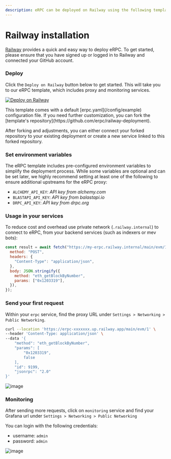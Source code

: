 ```yaml
---
description: eRPC can be deployed on Railway using the following template...
---
```



# Railway installation

[Railway](https://railway.app) provides a quick and easy way to deploy eRPC. To get started, please ensure that you have signed up or logged in to Railway and connected your GitHub account.

<Steps>

### Deploy

Click the `Deploy on Railway` button below to get started. This will take you to our eRPC template, which includes proxy and monitoring services.

[![Deploy on Railway](https://railway.app/button.svg)](https://railway.app/template/10iW1q)

<Callout type="info">
  This template comes with a default [erpc.yaml](/config/example) configuration file. If you need further customization, you can fork the [template's repository](https://github.com/erpc/railway-deployment).

  After forking and adjustments, you can either connect your forked repository to your existing deployment or create a new service linked to this forked repository.
</Callout>

### Set environment variables

The eRPC template includes pre-configured environment variables to simplify the deployment process. While some variables are optional and can be set later, we highly recommend setting at least one of the following to ensure additional upstreams for the eRPC proxy:

  - `ALCHEMY_API_KEY`: *API key from alchemy.com*
  - `BLASTAPI_API_KEY`: *API key from balastapi.io*
  - `DRPC_API_KEY`: *API key from drpc.org*

### Usage in your services

To reduce cost and overhead use private network (`.railway.internal`) to connect to eRPC, from your backend services (such as indexers or mev bots):

```js
const result = await fetch("https://my-erpc.railway.internal/main/evm/1", {
  method: "POST",
  headers: {
    "Content-Type": "application/json",
  },
  body: JSON.stringify({
    method: "eth_getBlockByNumber",
    params: ["0x1203319"],
  }),
});
```

### Send your first request

Within your `erpc` service, find the proxy URL under `Settings > Networking > Public Networking`.

```bash
curl --location 'https://erpc-xxxxxxx.up.railway.app/main/evm/1' \
--header 'Content-Type: application/json' \
--data '{
    "method": "eth_getBlockByNumber",
    "params": [
        "0x1203319",
        false
    ],
    "id": 9199,
    "jsonrpc": "2.0"
}'
```

![image](https://i.imgur.com/WRezSaK.png)

### Monitoring

After sending more requests, click on `monitoring` service and find your Grafana url under `Settings > Networking > Public Networking`

You can login with the following credentials:

- username: `admin`
- password: `admin`

![image](https://i.imgur.com/sOpBuXe.png)

</Steps>